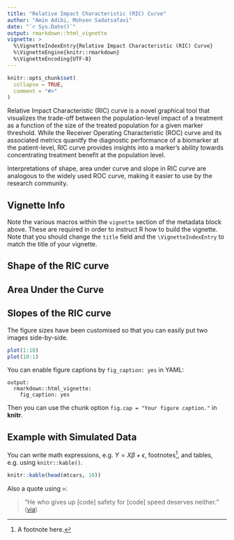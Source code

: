 ```yaml
---
title: "Relative Impact Characteristic (RIC) Curve"
author: "Amin Adibi, Mohsen Sadatsafavi"
date: "`r Sys.Date()`"
output: rmarkdown::html_vignette
vignette: >
  %\VignetteIndexEntry{Relative Impact Characteristic (RIC) Curve}
  %\VignetteEngine{knitr::rmarkdown}
  %\VignetteEncoding{UTF-8}
---
```


```r
knitr::opts_chunk$set(
  collapse = TRUE,
  comment = "#>"
)
```
Relative Impact Characteristic (RIC) curve is a novel graphical tool that visualizes 
the trade-off between the population-level impact of a treatment as a function of the size of the treated population for a given marker threshold. While the Receiver Operating Characteristic (ROC) curve and its associated metrics quanitfy the diagnostic performance of a biomarker at the patient-level, RIC curve provides insights into a marker's ability towards concentrating treatment benefit at the population level.


Interpretations of shape, area under curve and slope in RIC curve are analogous to the widely used ROC curve, making it easier to use by the research community.  

## Vignette Info

Note the various macros within the `vignette` section of the metadata block above. These are required in order to instruct R how to build the vignette. Note that you should change the `title` field and the `\VignetteIndexEntry` to match the title of your vignette.

## Shape of the RIC curve


## Area Under the Curve

## Slopes of the RIC curve

The figure sizes have been customised so that you can easily put two images side-by-side. 

```r
plot(1:10)
plot(10:1)
```

You can enable figure captions by `fig_caption: yes` in YAML:

    output:
      rmarkdown::html_vignette:
        fig_caption: yes

Then you can use the chunk option `fig.cap = "Your figure caption."` in **knitr**.

## Example with Simulated Data

You can write math expressions, e.g. $Y = X\beta + \epsilon$, footnotes^[A footnote here.], and tables, e.g. using `knitr::kable()`.

```r
knitr::kable(head(mtcars, 10))
```

Also a quote using `>`:

> "He who gives up [code] safety for [code] speed deserves neither."
([via](https://twitter.com/hadleywickham/status/504368538874703872))
